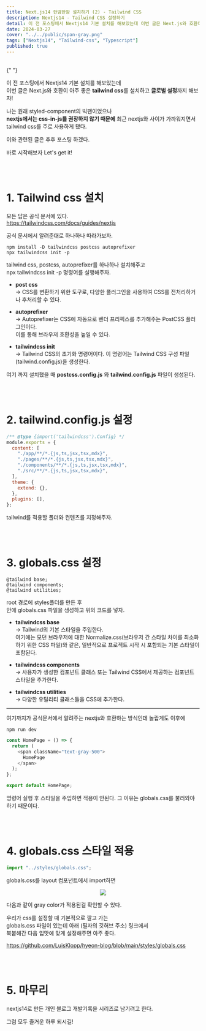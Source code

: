```yaml
---
title: Next.js14 한땀한땀 설치하기 (2) - Tailwind CSS
description: Nextjs14 - Tailwind CSS 설정하기
detail: 이 전 포스팅에서 Nextjs14 기본 설치를 해보았는데 이번 글은 Next.js와 호환이 아주 좋은 tailwind css를 설치하고 글로벌 설정까지 해보자!
date: 2024-03-27
cover: "../../public/span-gray.png"
tags: ["Nextjs14", "Tailwind-css", "Typescript"]
published: true
---
```


<br />{" "}

이 전 포스팅에서 Nextjs14 기본 설치를 해보았는데  
이번 글은 Next.js와 호환이 아주 좋은
**tailwind css**를 설치하고 **글로벌 설정**까지
해보자!

나는 원래 styled-component의 빅팬이었으나  
**nextjs에서는 css-in-js를 권장하지 않기 때문에**
최근 nextjs와 사이가 가까워지면서 tailwind css를 주로 사용하게 됐다.

이와 관련된 글은 추후 포스팅 하겠다.

바로 시작해보자
Let's get it!

<br />
<br />

# 1. Tailwind css 설치

모든 답은 공식 문서에 있다.  
https://tailwindcss.com/docs/guides/nextjs

공식 문서에서 알려준대로 하나하나 따라가보자.

```ansi
npm install -D tailwindcss postcss autoprefixer
npx tailwindcss init -p
```

tailwind css, postcss, autoprefixer를 하나하나 설치해주고  
npx tailwindcss init -p 명령어를 실행해주자.

- **post css**  
  -> CSS를 변환하기 위한 도구로, 다양한 플러그인을 사용하여 CSS를 전처리하거나 후처리할 수 있다.

- **autoprefixer**  
  -> Autoprefixer는 CSS에 자동으로 벤더 프리픽스를 추가해주는 PostCSS 플러그인이다.  
  이를 통해 브라우저 호환성을 높일 수 있다.

- **tailwindcss init**  
  -> Tailwind CSS의 초기화 명령어이다. 이 명령어는 Tailwind CSS 구성 파일(tailwind.config.js)을 생성한다.

여기 까지 설치했을 때 **postcss.config.js** 와 **tailwind.config.js** 파일이 생성된다.

<br />
<br />

# 2. tailwind.config.js 설정

```js title="tailwind.config.js"
/** @type {import('tailwindcss').Config} */
module.exports = {
  content: [
    "./app/**/*.{js,ts,jsx,tsx,mdx}",
    "./pages/**/*.{js,ts,jsx,tsx,mdx}",
    "./components/**/*.{js,ts,jsx,tsx,mdx}",
    "./src/**/*.{js,ts,jsx,tsx,mdx}",
  ],
  theme: {
    extend: {},
  },
  plugins: [],
};
```

tailwind를 적용할 폴더와 컨텐츠를 지정해주자.

<br />
<br />

# 3. globals.css 설정

```ansi title="globals.css"
@tailwind base;
@tailwind components;
@tailwind utilities;
```

root 경로에 styles폴더를 만든 후  
안에 globals.css 파일을 생성하고 위의 코드를 넣자.

- **tailwindcss base**  
  -> Tailwind의 기본 스타일을 주입한다.  
  여기에는 모던 브라우저에 대한 Normalize.css(브라우저 간 스타일 차이를 최소화하기 위한 CSS 파일)와 같은, 일반적으로 프로젝트 시작 시 포함되는 기본 스타일이 포함된다.

- **tailwindcss components**  
  -> 사용자가 생성한 컴포넌트 클래스 또는 Tailwind CSS에서 제공하는 컴포넌트 스타일을 추가한다.

- **tailwindcss utilities**  
  -> 다양한 유틸리티 클래스들을 CSS에 추가한다.

<hr />

여기까지가 공식문서에서 알려주는 nextjs와 호환하는 방식인데
놀랍게도 이후에

```ansi
npm run dev
```

```js title="app/page.tsx"
const HomePage = () => {
  return (
    <span className="text-gray-500">
      HomePage
    </span>
  );
};

export default HomePage;
```

명령어 실행 후 스타일을 주입하면 적용이 안된다.
그 이유는 globals.css를 불러와야 하기 때문이다.

<br />
<br />

# 4. globals.css 스타일 적용

```js title="app/layout.tsx"
import "../styles/globals.css";
```

globals.css를 layout 컴포넌트에서 import하면

<center>
  <img src="../../public/span-gray.png" />
</center>

다음과 같이 gray color가 적용된걸 확인할 수 있다.

우리가 css를 설정할 때 기본적으로 깔고 가는  
globals.css 파일이 있는데 아래 (필자의 깃허브 주소) 링크에서  
복붙해간 다음 입맛에 맞게 설정해주면 아주 좋다.

https://github.com/LuisKlopp/hyeon-blog/blob/main/styles/globals.css

<br />
<br />

# 5. 마무리

nextjs14로 만든 개인 블로그 개발기록을 시리즈로 남기려고 한다.

그럼 모두 즐거운 하루 되시길!
